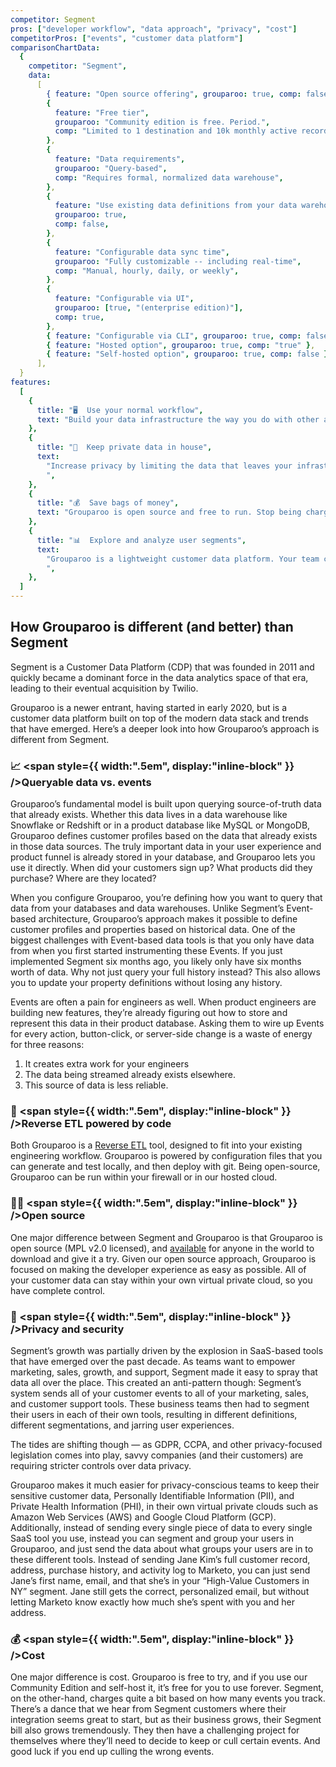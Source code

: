 ```yaml
---
competitor: Segment
pros: ["developer workflow", "data approach", "privacy", "cost"]
competitorPros: ["events", "customer data platform"]
comparisonChartData:
  {
    competitor: "Segment",
    data:
      [
        { feature: "Open source offering", grouparoo: true, comp: false },
        {
          feature: "Free tier",
          grouparoo: "Community edition is free. Period.",
          comp: "Limited to 1 destination and 10k monthly active records",
        },
        {
          feature: "Data requirements",
          grouparoo: "Query-based",
          comp: "Requires formal, normalized data warehouse",
        },
        {
          feature: "Use existing data definitions from your data warehouse",
          grouparoo: true,
          comp: false,
        },
        {
          feature: "Configurable data sync time",
          grouparoo: "Fully customizable -- including real-time",
          comp: "Manual, hourly, daily, or weekly",
        },
        {
          feature: "Configurable via UI",
          grouparoo: [true, "(enterprise edition)"],
          comp: true,
        },
        { feature: "Configurable via CLI", grouparoo: true, comp: false },
        { feature: "Hosted option", grouparoo: true, comp: "true" },
        { feature: "Self-hosted option", grouparoo: true, comp: false },
      ],
  }
features:
  [
    {
      title: "🖥  Use your normal workflow",
      text: "Build your data infrastructure the way you do with other apps. Grouparoo’s git-based workflow makes it easy",
    },
    {
      title: "🔐  Keep private data in house",
      text:
        "Increase privacy by limiting the data that leaves your infrastructure without sacrificing your customer experience.
        ",
    },
    {
      title: "💰  Save bags of money",
      text: "Grouparoo is open source and free to run. Stop being charged by event volume and focus on what you want to build.",
    },
    {
      title: "📊  Explore and analyze user segments",
      text:
        "Grouparoo is a lightweight customer data platform. Your team can explore your customer data and build cohorts and segments of your users.
        ",
    },
  ]
---
```


## How Grouparoo is different (and better) than Segment

Segment is a Customer Data Platform (CDP) that was founded in 2011 and quickly became a dominant force in the data analytics space of that era, leading to their eventual acquisition by Twilio.

Grouparoo is a newer entrant, having started in early 2020, but is a customer data platform built on top of the modern data stack and trends that have emerged. Here’s a deeper look into how Grouparoo’s approach is different from Segment.

### 📈 <span style={{ width:".5em", display:"inline-block" }} />Queryable data vs. events

Grouparoo’s fundamental model is built upon querying source-of-truth data that already exists. Whether this data lives in a data warehouse like Snowflake or Redshift or in a product database like MySQL or MongoDB, Grouparoo defines customer profiles based on the data that already exists in those data sources. The truly important data in your user experience and product funnel is already stored in your database, and Grouparoo lets you use it directly. When did your customers sign up? What products did they purchase? Where are they located?

<SectionDivider
  imagePath="/images/docs/guides/add-profile-property.png"
  heading="Easily define profiles, no matter your data."
  width="600"
  height="303"
  content="Grouparoo's queryable data structure makes it easy to create profiles -- even from historical data.  You can configure customer profiles from the command line on our community edition, or straight from the UI with our enterprise product."
  imageLeft="false"
  browser="true"
/>

When you configure Grouparoo, you’re defining how you want to query that data from your databases and data warehouses. Unlike Segment’s Event-based architecture, Grouparoo’s approach makes it possible to define customer profiles and properties based on historical data. One of the biggest challenges with Event-based data tools is that you only have data from when you first started instrumenting these Events. If you just implemented Segment six months ago, you likely only have six months worth of data. Why not just query your full history instead? This also allows you to update your property definitions without losing any history.

Events are often a pain for engineers as well. When product engineers are building new features, they’re already figuring out how to store and represent this data in their product database. Asking them to wire up Events for every action, button-click, or server-side change is a waste of energy for three reasons:

1. It creates extra work for your engineers
2. The data being streamed already exists elsewhere.
3. This source of data is less reliable.

<SectionDivider
  imagePath="/images/home/integrations/salesforce/grouparoo-to-salesforce.png"
  heading="Connect your customer profiles to all your SaaS tools"
  width="600"
  height="393"
  content="With the profiles and properties you’ve defined in Grouparoo, you can then sync that data to Salesforce and other tools that your team uses. "
  imageLeft="true"
  browser="true"
/>

### 🚀 <span style={{ width:".5em", display:"inline-block" }} />Reverse ETL powered by code

Both Grouparoo is a [Reverse ETL](/solutions/reverse-etl) tool, designed to fit into your existing engineering workflow. Grouparoo is powered by configuration files that you can generate and test locally, and then deploy with git. Being open-source, Grouparoo can be run within your firewall or in our hosted cloud.

### 🧑‍💻 <span style={{ width:".5em", display:"inline-block" }} />Open source

One major difference between Segment and Grouparoo is that Grouparoo is open source (MPL v2.0 licensed), and [available](https://www.github.com/grouparoo/grouparoo) for anyone in the world to download and give it a try. Given our open source approach, Grouparoo is focused on making the developer experience as easy as possible. All of your customer data can stay within your own virtual private cloud, so you have complete control.

### 🔐 <span style={{ width:".5em", display:"inline-block" }} />Privacy and security

Segment’s growth was partially driven by the explosion in SaaS-based tools that have emerged over the past decade. As teams want to empower marketing, sales, growth, and support, Segment made it easy to spray that data all over the place. This created an anti-pattern though: Segment’s system sends all of your customer events to all of your marketing, sales, and customer support tools. These business teams then had to segment their users in each of their own tools, resulting in different definitions, different segmentations, and jarring user experiences.

The tides are shifting though — as GDPR, CCPA, and other privacy-focused legislation comes into play, savvy companies (and their customers) are requiring stricter controls over data privacy.

<SectionDivider
  imagePath="/images/home/solutions/comparisons/install-code.svg"
  heading="Free and Easy to Install"
  width="600"
  height="146"
  content="Try Grouparoo on your computer today or install it on your company’s servers. Your data stays private on your servers. No usage or storage limits."
  imageLeft="false"
/>

Grouparoo makes it much easier for privacy-conscious teams to keep their sensitive customer data, Personally Identifiable Information (PII), and Private Health Information (PHI), in their own virtual private clouds such as Amazon Web Services (AWS) and Google Cloud Platform (GCP). Additionally, instead of sending every single piece of data to every single SaaS tool you use, instead you can segment and group your users in Grouparoo, and just send the data about what groups your users are in to these different tools. Instead of sending Jane Kim’s full customer record, address, purchase history, and activity log to Marketo, you can just send Jane’s first name, email, and that she’s in your “High-Value Customers in NY” segment. Jane still gets the correct, personalized email, but without letting Marketo know exactly how much she’s spent with you and her address.

### 💰 <span style={{ width:".5em", display:"inline-block" }} />Cost

One major difference is cost. Grouparoo is free to try, and if you use our Community Edition and self-host it, it’s free for you to use forever. Segment, on the other-hand, charges quite a bit based on how many events you track. There’s a dance that we hear from Segment customers where their integration seems great to start, but as their business grows, their Segment bill also grows tremendously. They then have a challenging project for themselves where they’ll need to decide to keep or cull certain events. And good luck if you end up culling the wrong events.
